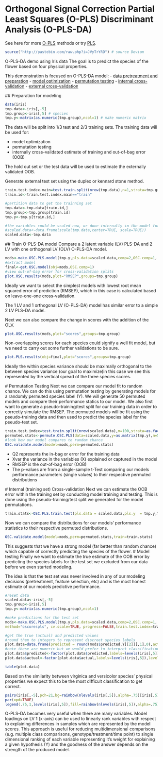Orthogonal Signal Correction Partial Least Squares (O-PLS) Discriminant Analysis (O-PLS-DA)
========================================================

See here for more [O-PLS](https://raw.github.com/dgrapov/devium/master/R/Devium%20PLS%20%20and%20OPLS.r) methods or try [PLS](http://cran.r-project.org/web/packages/pls/index.html).


```{r,hide=TRUE,message=FALSE,warning=FALSE}
source("http://pastebin.com/raw.php?i=JVyTrYRD") # source Devium
```

O-PLS-DA demo using Iris data
The goal is to predict the species of the flower based on four physical properties.

This demonstration is focused on O-PLS-DA model: 
- [data pretreatment and preparation](#prep) 
- [model optimization](#oplsda)
- [permutation testing](#perm)
- [internal cross-validation](#intOOB)
- [external cross-validation](#extOOB)


<a name="prep"/>
## Preparation for modeling
```{r}
data(iris)
tmp.data<-iris[,-5]
tmp.group<-iris[,5] # species
tmp.y<-matrix(as.numeric(tmp.group),ncol=1) # make numeric matrix
```

The data will be split into 1/3 test and 2/3 training sets.
The training data will be used for:

- model optimization
- permutation testing
- internally cross-validated estimate of training and out-of-bag error (OOB)

The hold out set or the test data will be used to estimate the externally validated OOB.

Generate external test set using the duplex or kennard stone method.
```{r}
train.test.index.main=test.train.split(nrow(tmp.data),n=1,strata=tmp.group,split.type="duplex",data=tmp.data)
train.id<-train.test.index.main=="train"

#partition data to get the trainning set
tmp.data<-tmp.data[train.id,]
tmp.group<-tmp.group[train.id]
tmp.y<-tmp.y[train.id,]

#the variables could be scaled now, or done internally in the model for each CV split (leave-one-out)
#scaled.data<-data.frame(scale(tmp.data,center=TRUE, scale=TRUE)) 
scaled.data<-tmp.data
```

<a name="oplsda"/>
## Train O-PLS-DA model 
Compare a 2 latent variable (LV) PLS-DA and 2 LV with one orthogonal LV (OLV) O-PLS-DA model.
```{r,warning=FALSE,message=FALSE}
mods<-make.OSC.PLS.model(tmp.y,pls.data=scaled.data,comp=2,OSC.comp=1, validation = "LOO",method="oscorespls", cv.scale=TRUE, progress=FALSE)
#extract model
final<-get.OSC.model(obj=mods,OSC.comp=1)
#view out-of-bag error for cross-validation splits
plot.OSC.results(mods,plot="RMSEP",groups=tmp.group)
```

Ideally we want to select the simplest models with lowest root mean squared error of prediction (RMSEP), which in this case is calculated based on leave-one-one cross-validation. 

The 1 LV and 1 orthogonal LV (O-PLS-DA) model has similar error to a simple 2 LV PLS-DA model.

Next we can also compare the change in scores with the addition of the OLV. 
```{r,warning=FALSE, message= FALSE}
plot.OSC.results(mods,plot="scores",groups=tmp.group)
```
Non-overlapping scores for each species could signify a well fit model, but we need to carry out some further validations to be sure.
```{r,warning=FALSE, message= FALSE}
plot.PLS.results(obj=final,plot="scores",groups=tmp.group)
```
Ideally the within species variance should be maximally orthogonal to the between species variance (our goal to maximize)in this case we see this represented by the vertical spread of the three species scores.

<a name="perm"/>
# Permutation Testing
Next we can compare our model fit to random chance. We can do this using permutation testing by generating models for a randomly permuted species label (Y). We will generate 50 permuted models and compare their performance statics to our model. We also first want to generate a pseudo-training/test split for our training data in order to correctly simulate the RMSEP. The permuted models will be fit using the pseudo-training data and then used to predict the species label for the pseudo-test set.
```{r,warning=FALSE, message= FALSE}
train.test.index=test.train.split(nrow(scaled.data),n=100,strata=as.factor(tmp.y)) # strata controls if the species are sampled from equally
permuted.stats<-permute.OSC.PLS(data=scaled.data,y=as.matrix(tmp.y),n=50,ncomp=2,osc.comp=1, progress=FALSE,train.test.index=train.test.index)
#look how our model compares to random chance
OSC.validate.model(model=mods,perm=permuted.stats)

```

- Q2 represents the in-bag or error for the training data 
- Xvar the variance in the variables (X) explained or captured in the model
- RMSEP is the out-of-bag error (OOB)
- The p-values are from a single-sample t-Test comparing our models 
 performance parameters (single values) to their respective permuted distributions 

<a name="intOOB"/>
# Internal (training set) Cross-validation
Next we can estimate the OOB error within the training set by conducting model training and testing. This is done using the pseudo-training/test split we generated for the model permutations. 

```{r,warning=FALSE, message= FALSE}
train.stats<-OSC.PLS.train.test(pls.data = scaled.data,pls.y  = tmp.y,train.test.index ,comp=2,OSC.comp=1,cv.scale=TRUE, progress=FALSE)

```

Now we can compare the distributions for our models' performance statistics to their respective permuted distributions.

```{r,warning=FALSE, message= FALSE}
OSC.validate.model(model=mods,perm=permuted.stats,train=train.stats)

```

This suggests that we have a strong model (far better than random chance) which capable of correctly predicting the species of the flower.
<a name="extOOB"/>
# Model testing
Finally we want to estimate the true estimate of the OOB error by predicting the species labels for the test set we excluded from our data before we even started modeling.

The idea is that the test set was never involved in any of our modeling decisions (pretreatment, feature selection, etc) and is the most honest estimate of our models predictive performance.
```{r,warning=FALSE, message= FALSE}
#reset data
scaled.data<-iris[,-5]
tmp.group<-iris[,5] 
tmp.y<-matrix(as.numeric(tmp.group),ncol=1)  

#make predictions for the test set
mods<-make.OSC.PLS.model(tmp.y,pls.data=scaled.data,comp=2,OSC.comp=1, validation = "LOO",
method="oscorespls", cv.scale=TRUE, progress=FALSE,train.test.index=train.test.index.main)

#get the true (actual) and predicted values
#round them to integers to represent discreet species labels
plot.data=data.frame(predicted = round(mods$predicted.Y[[2]][,1],0),actual= mods$test.y)
#note these are numeric but we would prefer to interpret classification of species a class
plot.data$predicted<-factor(plot.data$predicted,labels=levels(iris[,5]),levels=1:3)
plot.data$actual<-factor(plot.data$actual,labels=levels(iris[,5]),levels=1:3)

table(plot.data)

```

Based on the similarity between virginica and versicolor species' physical properties we expect this to be the most difficult classification to get correct.

```{r,warning=FALSE, message= FALSE}
pairs(iris[,-5],pch=21,bg=rainbow(nlevels(iris[,5]),alpha=.75)[iris[,5]],upper.panel=NULL,cex=2)
par(xpd=TRUE)
legend(.75,1,levels(iris[,5]),fill=rainbow(nlevels(iris[,5]),alpha=.75),bty="n")

```

O-PLS-DA becomes very useful when there are many variables. Model loadings on LV 1 (x-axis) can be used to linearly rank variables with respect to explaining differences in samples which are represented by the model scores. This approach is useful for reducing multidimensional comparisons (e.g. multiple class comparisons, genotype/treatment/time point) to single dimensional ranking of each variable representing it's weight for explaining a given hypothesis (Y) and the goodness of the answer depends on the strength of the produced model. 




